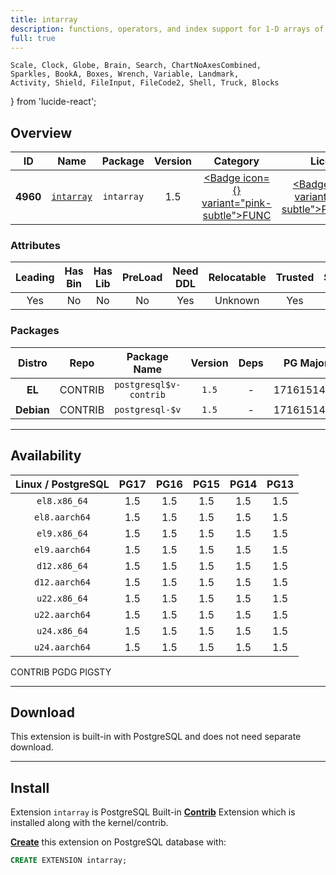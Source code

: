 ```yaml
---
title: intarray
description: functions, operators, and index support for 1-D arrays of integers
full: true
---
```


    Scale, Clock, Globe, Brain, Search, ChartNoAxesCombined,
    Sparkles, BookA, Boxes, Wrench, Variable, Landmark,
    Activity, Shield, FileInput, FileCode2, Shell, Truck, Blocks
} from 'lucide-react';

## Overview

| <TooltipIconButton tooltip="Extension unique identifier" side="top">ID</TooltipIconButton> | <TooltipIconButton tooltip="Extension name" side="top">Name</TooltipIconButton> | <TooltipIconButton tooltip="Package name for installation" side="top">Package</TooltipIconButton> | <TooltipIconButton tooltip="Latest available extension version" side="top">Version</TooltipIconButton> | <TooltipIconButton tooltip="Extension category" side="top">Category</TooltipIconButton> | <TooltipIconButton tooltip="Open source license" side="top">License</TooltipIconButton> | <TooltipIconButton tooltip="Programming language" side="top">Lang</TooltipIconButton> |
|:--------:|:--------:|:----------:|:--------------:|:---------------------------------------:|:------------------------------------------------------:|:----:|
| **4960** | [`intarray`](https://www.postgresql.org/docs/current/intarray.html) | `intarray` | 1.5 | <a href="/ext/func" className="no-underline"><Badge icon={<Variable />} variant="pink-subtle">FUNC</Badge></a> | <a href="/ext/list/license#postgresql" className="no-underline"><Badge icon={<Scale />} variant="blue-subtle">PostgreSQL</Badge></a> | <a href="/ext/list/lang#c"><Badge icon={<FileCode2 />} variant="blue-subtle">C</Badge></a> |

### Attributes

| <TooltipIconButton tooltip="The Primary Leading extension in the Package" side="top">Leading</TooltipIconButton> | <TooltipIconButton tooltip="Contains binary utils" side="top">Has Bin</TooltipIconButton> | <TooltipIconButton tooltip="Contains .so shared library files" side="top">Has Lib</TooltipIconButton> | <TooltipIconButton tooltip="Requires preloading via shared_preload_libraries" side="top">PreLoad</TooltipIconButton> | <TooltipIconButton tooltip="Requires CREATE EXTENSION DDL command" side="top">Need DDL</TooltipIconButton> | <TooltipIconButton tooltip="Can be installed in any schema" side="top">Relocatable</TooltipIconButton> | <TooltipIconButton tooltip="Can be created by non-superuser" side="top">Trusted</TooltipIconButton> | <TooltipIconButton tooltip="Schemas used by this extension" side="top">Schemas</TooltipIconButton> |
|:-------:|:-------:|:-------:|:-------:|:--------:|:-----------:|:-------:|:-------:|
| Yes | No | No | No | Yes | Unknown | Yes | - |

### Packages

| <TooltipIconButton tooltip="Linux distribution family, EL or Debian" side="top">Distro</TooltipIconButton> | <TooltipIconButton tooltip="Package repository" side="top">Repo</TooltipIconButton> | <TooltipIconButton tooltip="The RPM/DEB Package Name Pattern (replace $v with real pg major)" side="top">Package Name</TooltipIconButton> | <TooltipIconButton tooltip="Latest package version" side="top">Version</TooltipIconButton> | <TooltipIconButton tooltip="RPM/DEB Package dependencies" side="top">Deps</TooltipIconButton> | <TooltipIconButton tooltip="Available in these PostgreSQL Major Versions" side="top">PG Major</TooltipIconButton> |
|:----------:|:--------:|:------------------------:|:-----------:|:------------:|:------------------:|
|   **EL**   | <Badge variant="green-subtle"><span className="font-bold">CONTRIB</span></Badge> | `postgresql$v-contrib` | `1.5` | - | <Badge variant="green-subtle">17</Badge><Badge variant="green-subtle">16</Badge><Badge variant="green-subtle">15</Badge><Badge variant="green-subtle">14</Badge><Badge variant="green-subtle">13</Badge> |
| **Debian** | <Badge variant="green-subtle"><span className="font-bold">CONTRIB</span></Badge> | `postgresql-$v` | `1.5` | - | <Badge variant="green-subtle">17</Badge><Badge variant="green-subtle">16</Badge><Badge variant="green-subtle">15</Badge><Badge variant="green-subtle">14</Badge><Badge variant="green-subtle">13</Badge> |



------

## Availability

| <TooltipIconButton tooltip="Linux Distro Arch / PostgreSQL Major Version" side="top">Linux / PostgreSQL </TooltipIconButton> | **PG17** | **PG16** | **PG15** | **PG14** | **PG13** |
|:-----:|:-----:|:-----:|:-----:|:-----:|:-----:|
| `el8.x86_64` | <Badge variant="green-subtle">1.5</Badge> | <Badge variant="green-subtle">1.5</Badge> | <Badge variant="green-subtle">1.5</Badge> | <Badge variant="green-subtle">1.5</Badge> | <Badge variant="green-subtle">1.5</Badge> |
| `el8.aarch64` | <Badge variant="green-subtle">1.5</Badge> | <Badge variant="green-subtle">1.5</Badge> | <Badge variant="green-subtle">1.5</Badge> | <Badge variant="green-subtle">1.5</Badge> | <Badge variant="green-subtle">1.5</Badge> |
| `el9.x86_64` | <Badge variant="green-subtle">1.5</Badge> | <Badge variant="green-subtle">1.5</Badge> | <Badge variant="green-subtle">1.5</Badge> | <Badge variant="green-subtle">1.5</Badge> | <Badge variant="green-subtle">1.5</Badge> |
| `el9.aarch64` | <Badge variant="green-subtle">1.5</Badge> | <Badge variant="green-subtle">1.5</Badge> | <Badge variant="green-subtle">1.5</Badge> | <Badge variant="green-subtle">1.5</Badge> | <Badge variant="green-subtle">1.5</Badge> |
| `d12.x86_64` | <Badge variant="green-subtle">1.5</Badge> | <Badge variant="green-subtle">1.5</Badge> | <Badge variant="green-subtle">1.5</Badge> | <Badge variant="green-subtle">1.5</Badge> | <Badge variant="green-subtle">1.5</Badge> |
| `d12.aarch64` | <Badge variant="green-subtle">1.5</Badge> | <Badge variant="green-subtle">1.5</Badge> | <Badge variant="green-subtle">1.5</Badge> | <Badge variant="green-subtle">1.5</Badge> | <Badge variant="green-subtle">1.5</Badge> |
| `u22.x86_64` | <Badge variant="green-subtle">1.5</Badge> | <Badge variant="green-subtle">1.5</Badge> | <Badge variant="green-subtle">1.5</Badge> | <Badge variant="green-subtle">1.5</Badge> | <Badge variant="green-subtle">1.5</Badge> |
| `u22.aarch64` | <Badge variant="green-subtle">1.5</Badge> | <Badge variant="green-subtle">1.5</Badge> | <Badge variant="green-subtle">1.5</Badge> | <Badge variant="green-subtle">1.5</Badge> | <Badge variant="green-subtle">1.5</Badge> |
| `u24.x86_64` | <Badge variant="green-subtle">1.5</Badge> | <Badge variant="green-subtle">1.5</Badge> | <Badge variant="green-subtle">1.5</Badge> | <Badge variant="green-subtle">1.5</Badge> | <Badge variant="green-subtle">1.5</Badge> |
| `u24.aarch64` | <Badge variant="green-subtle">1.5</Badge> | <Badge variant="green-subtle">1.5</Badge> | <Badge variant="green-subtle">1.5</Badge> | <Badge variant="green-subtle">1.5</Badge> | <Badge variant="green-subtle">1.5</Badge> |

<Badge variant="green-subtle"><span className="font-black">CONTRIB</span></Badge> <Badge variant="blue-subtle"><span className="font-black">PGDG</span></Badge> <Badge variant="amber-subtle"><span className="font-black">PIGSTY</span></Badge>

------

## Download

This extension is built-in with PostgreSQL and does not need separate download.

------

## Install

Extension `intarray` is PostgreSQL Built-in [**Contrib**](/ext/list/contrib) Extension which is installed along with the kernel/contrib.

[**Create**](/docs/pgsql/extension/create) this extension on PostgreSQL database with:

```sql
CREATE EXTENSION intarray;
```


